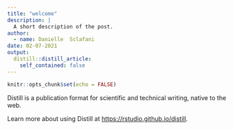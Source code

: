 ```yaml
---
title: "welcome"
description: |
  A short description of the post.
author:
  - name: Danielle  Sclafani
date: 02-07-2021
output:
  distill::distill_article:
    self_contained: false
---
```



```r
knitr::opts_chunk$set(echo = FALSE)
```

Distill is a publication format for scientific and technical writing, native to the web.

Learn more about using Distill at <https://rstudio.github.io/distill>.


